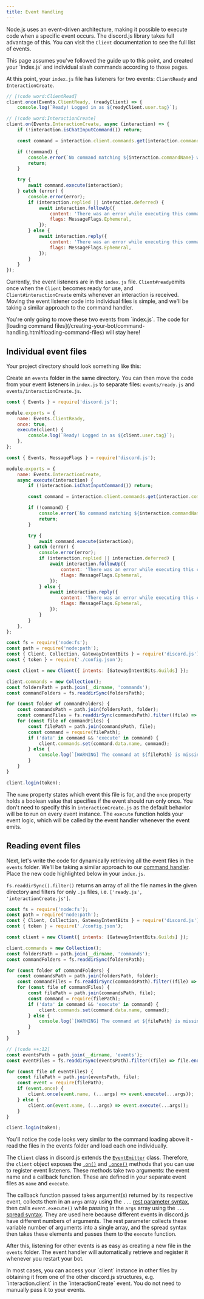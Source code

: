 ```yaml
---
title: Event Handling
---
```



Node.js uses an event-driven architecture, making it possible to execute code when a specific event occurs. The discord.js library takes full advantage of this. You can visit the `Client` documentation to see the full list of events.

<Callout>
	This page assumes you've followed the guide up to this point, and created your `index.js` and individual slash
	commands according to those pages.
</Callout>

At this point, your `index.js` file has listeners for two events: `ClientReady` and `InteractionCreate`.

```js title="index.js"
// [!code word:ClientRead]
client.once(Events.ClientReady, (readyClient) => {
	console.log(`Ready! Logged in as ${readyClient.user.tag}`);

// [!code word:InteractionCreate]
client.on(Events.InteractionCreate, async (interaction) => {
	if (!interaction.isChatInputCommand()) return;

	const command = interaction.client.commands.get(interaction.commandName);

	if (!command) {
		console.error(`No command matching ${interaction.commandName} was found.`);
		return;
	}

	try {
		await command.execute(interaction);
	} catch (error) {
		console.error(error);
		if (interaction.replied || interaction.deferred) {
			await interaction.followUp({
				content: 'There was an error while executing this command!',
				flags: MessageFlags.Ephemeral,
			});
		} else {
			await interaction.reply({
				content: 'There was an error while executing this command!',
				flags: MessageFlags.Ephemeral,
			});
		}
	}
});
```

Currently, the event listeners are in the `index.js` file. `Client#ready`emits once when the `Client` becomes ready for use, and `Client#interactionCreate` emits whenever an interaction is received. Moving the event listener code into individual files is simple, and we'll be taking a similar approach to the command handler.

<Callout type="warn">
	You're only going to move these two events from `index.js`. The code for [loading command
	files](/creating-your-bot/command-handling.html#loading-command-files) will stay here!
</Callout>

## Individual event files

Your project directory should look something like this:

<Files>
	<Folder name="discord-bot" defaultOpen>
		<Folder name="commands" defaultOpen />
		<Folder name="node_modules" defaultOpen />
		<File name="config.json" />
		<File name="deploy-commands.js" />
		<File name="index.js" />
		<File name="packge-lock.json" />
		<File name="packge.json" />
	</Folder>
</Files>

Create an `events` folder in the same directory. You can then move the code from your event listeners in `index.js` to separate files: `events/ready.js` and `events/interactionCreate.js`.

```js tab="Ready Handler" title="events/ready.js"
const { Events } = require('discord.js');

module.exports = {
	name: Events.ClientReady,
	once: true,
	execute(client) {
		console.log(`Ready! Logged in as ${client.user.tag}`);
	},
};
```

```js tab="Interaction Handler" title="events/interactionCreate.js"
const { Events, MessageFlags } = require('discord.js');

module.exports = {
	name: Events.InteractionCreate,
	async execute(interaction) {
		if (!interaction.isChatInputCommand()) return;

		const command = interaction.client.commands.get(interaction.commandName);

		if (!command) {
			console.error(`No command matching ${interaction.commandName} was found.`);
			return;
		}

		try {
			await command.execute(interaction);
		} catch (error) {
			console.error(error);
			if (interaction.replied || interaction.deferred) {
				await interaction.followUp({
					content: 'There was an error while executing this command!',
					flags: MessageFlags.Ephemeral,
				});
			} else {
				await interaction.reply({
					content: 'There was an error while executing this command!',
					flags: MessageFlags.Ephemeral,
				});
			}
		}
	},
};
```

```js title="index.js" tab="Main File (after removing events)"
const fs = require('node:fs');
const path = require('node:path');
const { Client, Collection, GatewayIntentBits } = require('discord.js');
const { token } = require('./config.json');

const client = new Client({ intents: [GatewayIntentBits.Guilds] });

client.commands = new Collection();
const foldersPath = path.join(__dirname, 'commands');
const commandFolders = fs.readdirSync(foldersPath);

for (const folder of commandFolders) {
	const commandsPath = path.join(foldersPath, folder);
	const commandFiles = fs.readdirSync(commandsPath).filter((file) => file.endsWith('.js'));
	for (const file of commandFiles) {
		const filePath = path.join(commandsPath, file);
		const command = require(filePath);
		if ('data' in command && 'execute' in command) {
			client.commands.set(command.data.name, command);
		} else {
			console.log(`[WARNING] The command at ${filePath} is missing a required "data" or "execute" property.`);
		}
	}
}

client.login(token);
```

The `name` property states which event this file is for, and the `once` property holds a boolean value that specifies if the event should run only once. You don't need to specify this in `interactionCreate.js` as the default behavior will be to run on every event instance. The `execute` function holds your event logic, which will be called by the event handler whenever the event emits.

## Reading event files

Next, let's write the code for dynamically retrieving all the event files in the `events` folder. We'll be taking a similar approach to our [command handler](/creating-your-bot/command-handling.md). Place the new code highlighted below in your `index.js`.

`fs.readdirSync().filter()` returns an array of all the file names in the given directory and filters for only `.js` files, i.e. `['ready.js', 'interactionCreate.js']`.

```js title="index.js"
const fs = require('node:fs');
const path = require('node:path');
const { Client, Collection, GatewayIntentBits } = require('discord.js');
const { token } = require('./config.json');

const client = new Client({ intents: [GatewayIntentBits.Guilds] });

client.commands = new Collection();
const foldersPath = path.join(__dirname, 'commands');
const commandFolders = fs.readdirSync(foldersPath);

for (const folder of commandFolders) {
	const commandsPath = path.join(foldersPath, folder);
	const commandFiles = fs.readdirSync(commandsPath).filter((file) => file.endsWith('.js'));
	for (const file of commandFiles) {
		const filePath = path.join(commandsPath, file);
		const command = require(filePath);
		if ('data' in command && 'execute' in command) {
			client.commands.set(command.data.name, command);
		} else {
			console.log(`[WARNING] The command at ${filePath} is missing a required "data" or "execute" property.`);
		}
	}
}

// [!code ++:12]
const eventsPath = path.join(__dirname, 'events');
const eventFiles = fs.readdirSync(eventsPath).filter((file) => file.endsWith('.js'));

for (const file of eventFiles) {
	const filePath = path.join(eventsPath, file);
	const event = require(filePath);
	if (event.once) {
		client.once(event.name, (...args) => event.execute(...args));
	} else {
		client.on(event.name, (...args) => event.execute(...args));
	}
}

client.login(token);
```

You'll notice the code looks very similar to the command loading above it - read the files in the events folder and load each one individually.

The `Client` class in discord.js extends the [`EventEmitter`](https://nodejs.org/api/events.html#events_class_eventemitter) class. Therefore, the `client` object exposes the [`.on()`](https://nodejs.org/api/events.html#events_emitter_on_eventname_listener) and [`.once()`](https://nodejs.org/api/events.html#events_emitter_once_eventname_listener) methods that you can use to register event listeners. These methods take two arguments: the event name and a callback function. These are defined in your separate event files as `name` and `execute`.

The callback function passed takes argument(s) returned by its respective event, collects them in an `args` array using the `...` [rest parameter syntax](https://developer.mozilla.org/en-US/docs/Web/JavaScript/Reference/Functions/rest_parameters), then calls `event.execute()` while passing in the `args` array using the `...` [spread syntax](https://developer.mozilla.org/en-US/docs/Web/JavaScript/Reference/Operators/Spread_syntax). They are used here because different events in discord.js have different numbers of arguments. The rest parameter collects these variable number of arguments into a single array, and the spread syntax then takes these elements and passes them to the `execute` function.

After this, listening for other events is as easy as creating a new file in the `events` folder. The event handler will automatically retrieve and register it whenever you restart your bot.

<Callout>
	In most cases, you can access your `client` instance in other files by obtaining it from one of the other discord.js
	structures, e.g. `interaction.client` in the `interactionCreate` event. You do not need to manually pass it to your
	events.
</Callout>
